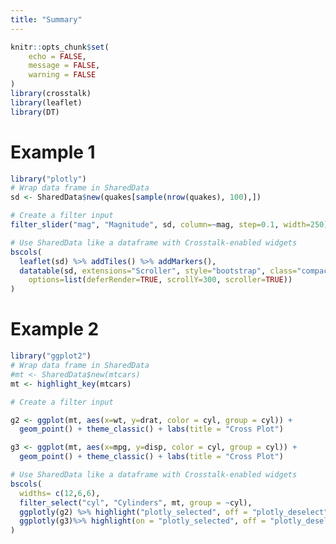 ```yaml
---
title: "Summary"
---
```


```r
knitr::opts_chunk$set(
	echo = FALSE,
	message = FALSE,
	warning = FALSE
)
library(crosstalk)
library(leaflet)
library(DT)
```


# Example 1
```r
library("plotly")
# Wrap data frame in SharedData
sd <- SharedData$new(quakes[sample(nrow(quakes), 100),])

# Create a filter input
filter_slider("mag", "Magnitude", sd, column=~mag, step=0.1, width=250)

# Use SharedData like a dataframe with Crosstalk-enabled widgets
bscols(
  leaflet(sd) %>% addTiles() %>% addMarkers(),
  datatable(sd, extensions="Scroller", style="bootstrap", class="compact", width="100%",
    options=list(deferRender=TRUE, scrollY=300, scroller=TRUE))
)

```

# Example 2
```r
library("ggplot2")
# Wrap data frame in SharedData
#mt <- SharedData$new(mtcars)
mt <- highlight_key(mtcars)

# Create a filter input

g2 <- ggplot(mt, aes(x=wt, y=drat, color = cyl, group = cyl)) +
  geom_point() + theme_classic() + labs(title = "Cross Plot")

g3 <- ggplot(mt, aes(x=mpg, y=disp, color = cyl, group = cyl)) +
  geom_point() + theme_classic() + labs(title = "Cross Plot")

# Use SharedData like a dataframe with Crosstalk-enabled widgets
bscols(
  widths= c(12,6,6),
  filter_select("cyl", "Cylinders", mt, group = ~cyl),
  ggplotly(g2) %>% highlight("plotly_selected", off = "plotly_deselect"), 
  ggplotly(g3)%>% highlight(on = "plotly_selected", off = "plotly_deselect")
)
```

